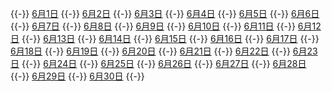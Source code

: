 {{-}}
[[Portal:无政府主义/当年今月/6月/6月1|6月1日]]
{{Portal:无政府主义/当年今月/6月/6月1|6月1日}}
{{-}}
[[Portal:无政府主义/当年今月/6月/6月2|6月2日]]
{{Portal:无政府主义/当年今月/6月/6月2|6月2日}}
{{-}}
[[Portal:无政府主义/当年今月/6月/6月3|6月3日]]
{{Portal:无政府主义/当年今月/6月/6月3|6月3日}}
{{-}}
[[Portal:无政府主义/当年今月/6月/6月4|6月4日]]
{{Portal:无政府主义/当年今月/6月/6月4|6月4日}}
{{-}}
[[Portal:无政府主义/当年今月/6月/6月5|6月5日]]
{{Portal:无政府主义/当年今月/6月/6月5|6月5日}}
{{-}}
[[Portal:无政府主义/当年今月/6月/6月6|6月6日]]
{{Portal:无政府主义/当年今月/6月/6月6|6月6日}}
{{-}}
[[Portal:无政府主义/当年今月/6月/6月7|6月7日]]
{{Portal:无政府主义/当年今月/6月/6月7|6月7日}}
{{-}}
[[Portal:无政府主义/当年今月/6月/6月8|6月8日]]
{{Portal:无政府主义/当年今月/6月/6月8|6月8日}}
{{-}}
[[Portal:无政府主义/当年今月/6月/6月9|6月9日]]
{{Portal:无政府主义/当年今月/6月/6月9|6月9日}}
{{-}}
[[Portal:无政府主义/当年今月/6月/6月10|6月10日]]
{{Portal:无政府主义/当年今月/6月/6月10|6月10日}}
{{-}}
[[Portal:无政府主义/当年今月/6月/6月11|6月11日]]
{{Portal:无政府主义/当年今月/6月/6月11|6月11日}}
{{-}}
[[Portal:无政府主义/当年今月/6月/6月12|6月12日]]
{{Portal:无政府主义/当年今月/6月/6月12|6月12日}}
{{-}}
[[Portal:无政府主义/当年今月/6月/6月13|6月13日]]
{{Portal:无政府主义/当年今月/6月/6月13|6月13日}}
{{-}}
[[Portal:无政府主义/当年今月/6月/6月14|6月14日]]
{{Portal:无政府主义/当年今月/6月/6月14|6月14日}}
{{-}}
[[Portal:无政府主义/当年今月/6月/6月15|6月15日]]
{{Portal:无政府主义/当年今月/6月/6月15|6月15日}}
{{-}}
[[Portal:无政府主义/当年今月/6月/6月16|6月16日]]
{{Portal:无政府主义/当年今月/6月/6月16|6月16日}}
{{-}}
[[Portal:无政府主义/当年今月/6月/6月17|6月17日]]
{{Portal:无政府主义/当年今月/6月/6月17|6月17日}}
{{-}}
[[Portal:无政府主义/当年今月/6月/6月18|6月18日]]
{{Portal:无政府主义/当年今月/6月/6月18|6月18日}}
{{-}}
[[Portal:无政府主义/当年今月/6月/6月19|6月19日]]
{{Portal:无政府主义/当年今月/6月/6月19|6月19日}}
{{-}}
[[Portal:无政府主义/当年今月/6月/6月20|6月20日]]
{{Portal:无政府主义/当年今月/6月/6月20|6月20日}}
{{-}}
[[Portal:无政府主义/当年今月/6月/6月21|6月21日]]
{{Portal:无政府主义/当年今月/6月/6月21|6月21日}}
{{-}}
[[Portal:无政府主义/当年今月/6月/6月22|6月22日]]
{{Portal:无政府主义/当年今月/6月/6月22|6月22日}}
{{-}}
[[Portal:无政府主义/当年今月/6月/6月23|6月23日]]
{{Portal:无政府主义/当年今月/6月/6月23|6月23日}}
{{-}}
[[Portal:无政府主义/当年今月/6月/6月24|6月24日]]
{{Portal:无政府主义/当年今月/6月/6月24|6月24日}}
{{-}}
[[Portal:无政府主义/当年今月/6月/6月25|6月25日]]
{{Portal:无政府主义/当年今月/6月/6月25|6月25日}}
{{-}}
[[Portal:无政府主义/当年今月/6月/6月26|6月26日]]
{{Portal:无政府主义/当年今月/6月/6月26|6月26日}}
{{-}}
[[Portal:无政府主义/当年今月/6月/6月27|6月27日]]
{{Portal:无政府主义/当年今月/6月/6月27|6月27日}}
{{-}}
[[Portal:无政府主义/当年今月/6月/6月28|6月28日]]
{{Portal:无政府主义/当年今月/6月/6月28|6月28日}}
{{-}}
[[Portal:无政府主义/当年今月/6月/6月29|6月29日]]
{{Portal:无政府主义/当年今月/6月/6月29|6月29日}}
{{-}}
[[Portal:无政府主义/当年今月/6月/6月30|6月30日]]
{{Portal:无政府主义/当年今月/6月/6月30|6月30日}}
{{-}}